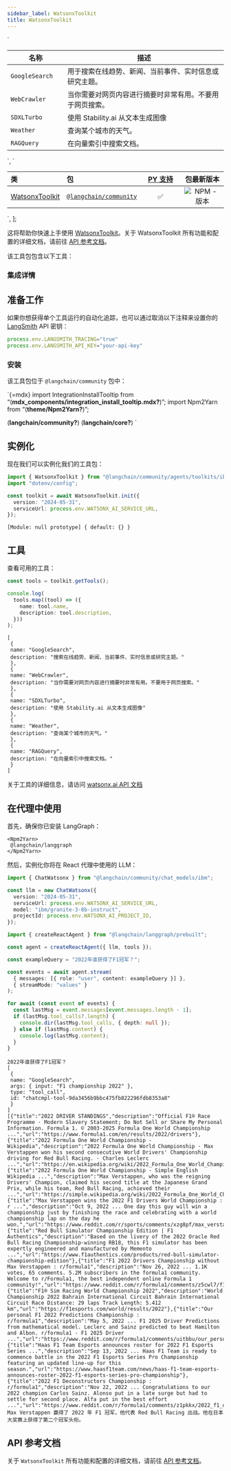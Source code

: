 ```yaml
---
sidebar_label: WatsonxToolkit
title: WatsonxToolkit
---
```


  `
<table>
<colgroup>
<col style="width: 26%" />
<col style="width: 73%" />
</colgroup>
<thead>
<tr>
<th>名称</th>
<th>描述</th>
</tr>
</thead>
<tbody>
<tr>
<td><code>GoogleSearch</code></td>
<td>用于搜索在线趋势、新闻、当前事件、实时信息或研究主题。</td>
</tr>
<tr>
<td><code>WebCrawler</code></td>
<td>当你需要对网页内容进行摘要时非常有用。不要用于网页搜索。</td>
</tr>
<tr>
<td><code>SDXLTurbo</code></td>
<td>使用 Stability.ai 从文本生成图像</td>
</tr>
<tr>
<td><code>Weather</code></td>
<td>查询某个城市的天气。</td>
</tr>
<tr>
<td><code>RAGQuery</code></td>
<td>在向量索引中搜索文档。</td>
</tr>
</tbody>
</table>
`,
  `
<table>
<colgroup>
<col style="width: 22%" />
<col style="width: 22%" />
<col style="width: 27%" />
<col style="width: 27%" />
</colgroup>
<thead>
<tr>
<th style="text-align: left;">类</th>
<th style="text-align: left;">包</th>
<th style="text-align: center;"><a href="https://python.langchain.com/docs/integrations/tools/ibm_watsonx/">PY 支持</a></th>
<th style="text-align: center;">包最新版本</th>
</tr>
</thead>
<tbody>
<tr>
<td style="text-align: left;"><a href="https://api.js.langchain.com/classes/_langchain_community.agents_toolkits_ibm.WatsonxToolkit.html">WatsonxToolkit</a></td>
<td style="text-align: left;"><a href="https://www.npmjs.com/package/@langchain/community"><code>@langchain/community</code></a></td>
<td style="text-align: center;">✅</td>
<td style="text-align: center;"><img src="https://img.shields.io/npm/v/@langchain/community?style=flat-square&amp;label=%20&amp;.png" alt="NPM - 版本" /></td>
</tr>
</tbody>
</table>
`,
];

这将帮助你快速上手使用
[WatsonxToolkit](../../../docs/concepts/#toolkits)。关于 WatsonxToolkit 所有功能和配置的详细文档，请前往 [API 参考文档](https://api.js.langchain.com/modules/_langchain_community.agents_toolkits_ibm.html)。

该工具包包含以下工具：

<div dangerouslySetInnerHTML={{ __html: quartoRawHtml[0] }} />

### 集成详情

<div dangerouslySetInnerHTML={{ __html: quartoRawHtml[1] }} />

## 准备工作

如果你想获得单个工具运行的自动化追踪，也可以通过取消以下注释来设置你的 [LangSmith](https://docs.smith.langchain.com/) API 密钥：

```typescript
process.env.LANGSMITH_TRACING="true"
process.env.LANGSMITH_API_KEY="your-api-key"
```

### 安装

该工具包位于 `@langchain/community` 包中：

\`{=mdx} import IntegrationInstallTooltip from
“(**mdx_components/integration_install_tooltip.mdx?**)”; import Npm2Yarn
from “(**theme/Npm2Yarn?**)”;

<IntegrationInstallTooltip></IntegrationInstallTooltip>

<Npm2Yarn> (**langchain/community?**) (**langchain/core?**) </Npm2Yarn>
\`

## 实例化

现在我们可以实例化我们的工具包：

```typescript
import { WatsonxToolkit } from "@langchain/community/agents/toolkits/ibm";
import "dotenv/config";

const toolkit = await WatsonxToolkit.init({
  version: "2024-05-31",
  serviceUrl: process.env.WATSONX_AI_SERVICE_URL,
});
```

```text
[Module: null prototype] { default: {} }
```

## 工具

查看可用的工具：

```typescript
const tools = toolkit.getTools();

console.log(
  tools.map((tool) => ({
    name: tool.name,
    description: tool.description,
  }))
);
```

```text
[
 {
 name: "GoogleSearch",
 description: "搜索在线趋势、新闻、当前事件、实时信息或研究主题。"
 },
 {
 name: "WebCrawler",
 description: "当你需要对网页内容进行摘要时非常有用。不要用于网页搜索。"
 },
 {
 name: "SDXLTurbo",
 description: "使用 Stability.ai 从文本生成图像"
 },
 {
 name: "Weather",
 description: "查询某个城市的天气。"
 },
 {
 name: "RAGQuery",
 description: "在向量索引中搜索文档。"
 }
]
```

关于工具的详细信息，请访问 [watsonx.ai API 文档](https://cloud.ibm.com/apidocs/watsonx-ai#get-utility-agent-tools)

## 在代理中使用

首先，确保你已安装 LangGraph：

```mdx-code-block
<Npm2Yarn>
 @langchain/langgraph
</Npm2Yarn>
```

然后，实例化你将在 React 代理中使用的 LLM：

```typescript
import { ChatWatsonx } from "@langchain/community/chat_models/ibm";

const llm = new ChatWatsonx({
  version: "2024-05-31",
  serviceUrl: process.env.WATSONX_AI_SERVICE_URL,
  model: "ibm/granite-3-8b-instruct",
  projectId: process.env.WATSONX_AI_PROJECT_ID,
});
```

```typescript
import { createReactAgent } from "@langchain/langgraph/prebuilt";

const agent = createReactAgent({ llm, tools });
```

```typescript
const exampleQuery = "2022年谁获得了F1冠军？";

const events = await agent.stream(
  { messages: [{ role: "user", content: exampleQuery }] },
  { streamMode: "values" }
);

for await (const event of events) {
  const lastMsg = event.messages[event.messages.length - 1];
  if (lastMsg.tool_calls?.length) {
    console.dir(lastMsg.tool_calls, { depth: null });
  } else if (lastMsg.content) {
    console.log(lastMsg.content);
  }
}
```

```text
2022年谁获得了F1冠军？
[
 {
 name: "GoogleSearch",
 args: { input: "F1 championship 2022" },
 type: "tool_call",
 id: "chatcmpl-tool-9da3456b9bbc475fb822296fdb8353a8"
 }
]
[{"title":"2022 DRIVER STANDINGS","description":"Official F1® Race Programme · Modern Slavery Statement; Do Not Sell or Share My Personal Information. Formula 1. © 2003-2025 Formula One World Championship ...","url":"https://www.formula1.com/en/results/2022/drivers"},{"title":"2022 Formula One World Championship - Wikipedia","description":"2022 Formula One World Championship · Max Verstappen won his second consecutive World Drivers' Championship driving for Red Bull Racing. · Charles Leclerc ...","url":"https://en.wikipedia.org/wiki/2022_Formula_One_World_Championship"},{"title":"2022 Formula One World Championship - Simple English Wikipedia ...","description":"Max Verstappen, who was the reigning Drivers' Champion, claimed his second title at the Japanese Grand Prix, while his team, Red Bull Racing, achieved their ...","url":"https://simple.wikipedia.org/wiki/2022_Formula_One_World_Championship"},{"title":"Max Verstappen wins the 2022 F1 Drivers World Championship : r ...","description":"Oct 9, 2022 ... One day this guy will win a championship just by finishing the race and celebrating with a world championship lap on the day he won.","url":"https://www.reddit.com/r/sports/comments/xzg8pf/max_verstappen_wins_the_2022_f1_drivers_world/"},{"title":"Red Bull Simulator Championship Edition | F1 Authentics","description":"Based on the livery of the 2022 Oracle Red Bull Racing Championship-winning RB18, this F1 simulator has been expertly engineered and manufactured by Memento ...","url":"https://www.f1authentics.com/products/red-bull-simulator-championship-edition"},{"title":"F1 2022 Drivers Championship without Max Verstappen : r/formula1","description":"Nov 26, 2022 ... 1.1K votes, 65 comments. 5.2M subscribers in the formula1 community. Welcome to r/Formula1, the best independent online Formula 1 community!","url":"https://www.reddit.com/r/formula1/comments/z5cwl7/f1_2022_drivers_championship_without_max/"},{"title":"F1® Sim Racing World Championship 2022","description":"World Championship 2022 Bahrain International Circuit Bahrain International Circuit Race Distance: 29 laps Track Length: 5.412 km","url":"https://f1esports.com/world/results/2022"},{"title":"Our personal F1 2022 Predictions Championship : r/formula1","description":"May 5, 2022 ... F1 2025 Driver Predictions from mathematical model. Leclerc and Sainz predicted to beat Hamilton and Albon. r/formula1 - F1 2025 Driver ...","url":"https://www.reddit.com/r/formula1/comments/uitbbu/our_personal_f1_2022_predictions_championship/"},{"title":"Haas F1 Team Esports announces roster for 2022 F1 Esports Series ...","description":"Sep 13, 2022 ... Haas F1 Team is ready to commence battle in the 2022 F1 Esports Series Pro Championship featuring an updated line-up for this season.","url":"https://www.haasf1team.com/news/haas-f1-team-esports-announces-roster-2022-f1-esports-series-pro-championship"},{"title":"2022 F1 Deconstructors Championship : r/formula1","description":"Nov 22, 2022 ... Congratulations to our 2022 champion Carlos Sainz. Alonso put in a late surge but had to settle for second place. Alfa put in the best effort ...","url":"https://www.reddit.com/r/formula1/comments/z1pkkx/2022_f1_deconstructors_championship/"}]
Max Verstappen 赢得了 2022 年 F1 冠军，他代表 Red Bull Racing 出战。他在日本大奖赛上获得了第二个冠军头衔。
```

## API 参考文档

关于 `WatsonxToolkit` 所有功能和配置的详细文档，请前往 [API 参考文档](https://api.js.langchain.com/modules/_langchain_community.agents_toolkits_ibm.html)。